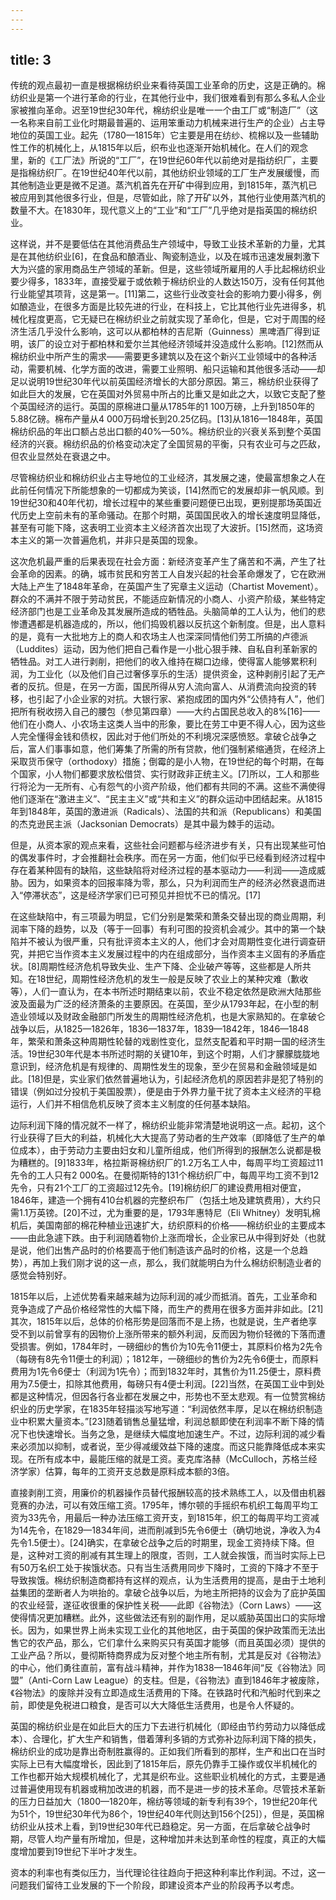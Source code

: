 ```yaml
---
---
---
```

title: 3
---




传统的观点最初一直是根据棉纺织业来看待英国工业革命的历史，这是正确的。棉纺织业是第一个进行革命的行业，在其他行业中，我们很难看到有那么多私人企业家被推向革命。迟至19世纪30年代，棉纺织业是唯一一个由工厂或“制造厂”（这一名称来自前工业化时期最普遍的、运用笨重动力机械来进行生产的企业）占主导地位的英国工业。起先（1780—1815年）它主要是用在纺纱、梳棉以及一些辅助性工作的机械化上，从1815年以后，织布业也逐渐开始机械化。在人们的观念里，新的《工厂法》所说的“工厂”，在19世纪60年代以前绝对是指纺织厂，主要是指棉纺织厂。在19世纪40年代以前，其他纺织业领域的工厂生产发展缓慢，而其他制造业更是微不足道。蒸汽机首先在开矿中得到应用，到1815年，蒸汽机已被应用到其他很多行业，但是，尽管如此，除了开矿以外，其他行业使用蒸汽机的数量不大。在1830年，现代意义上的“工业”和“工厂”几乎绝对是指英国的棉纺织业。

这样说，并不是要低估在其他消费品生产领域中，导致工业技术革新的力量，尤其是在其他纺织业[6]，在食品和酿酒业、陶瓷制造业，以及在城市迅速发展刺激下大为兴盛的家用商品生产领域的革新。但是，这些领域所雇用的人手比起棉纺织业要少得多，1833年，直接受雇于或依赖于棉纺织业的人数达150万，没有任何其他行业能望其项背，这是第一。[11]第二，这些行业改变社会的影响力要小得多，例如酿造业，在很多方面是比较先进的行业，在科技上，它比其他行业先进得多，机械化程度更高，它无疑已在棉纺织业之前就实现了革命化，但是，它对于周围的经济生活几乎没什么影响，这可以从都柏林的吉尼斯（Guinness）黑啤酒厂得到证明，该厂的设立对于都柏林和爱尔兰其他经济领域并没造成什么影响。[12]然而从棉纺织业中所产生的需求——需要更多建筑以及在这个新兴工业领域中的各种活动，需要机械、化学方面的改进，需要工业照明、船只运输和其他很多活动——却足以说明19世纪30年代以前英国经济增长的大部分原因。第三，棉纺织业获得了如此巨大的发展，它在英国对外贸易中所占的比重又是如此之大，以致它支配了整个英国经济的运行。英国的原棉进口量从1785年的1 100万磅，上升到1850年的5.88亿磅。棉布产量从4 000万码增长到20.25亿码。[13]从1816—1848年，英国棉纺织品的年出口额占总出口额的40%—50%。棉纺织业的兴衰关系到整个英国经济的兴衰。棉纺织品的价格变动决定了全国贸易的平衡，只有农业可与之匹敌，但农业显然处在衰退之中。

尽管棉纺织业和棉纺织业占主导地位的工业经济，其发展之速，使最富想象之人在此前任何情况下所能想象的一切都成为笑谈，[14]然而它的发展却非一帆风顺。到19世纪30和40年代初，增长过程中的某些重要问题便已出现，更别提那场英国近代历史上空前未有的革命骚动。在那个时期，英国国民收入的增长速度明显降低，甚至有可能下降，这表明工业资本主义经济首次出现了大波折。[15]然而，这场资本主义的第一次普遍危机，并非只是英国的现象。

这次危机最严重的后果表现在社会方面：新经济变革产生了痛苦和不满，产生了社会革命的因素。的确，城市贫民和穷苦工人自发兴起的社会革命爆发了，它在欧洲大陆上产生了1848年革命，在英国产生了宪章主义运动（Chartist Movement）。群众的不满并不限于劳动贫民，不能适应新情况的小商人、小资产阶级，某些特定经济部门也是工业革命及其发展所造成的牺牲品。头脑简单的工人认为，他们的悲惨遭遇都是机器造成的，所以，他们捣毁机器以反抗这个新制度。但是，出人意料的是，竟有一大批地方上的商人和农场主人也深深同情他们劳工所搞的卢德派（Luddites）运动，因为他们把自己看作是一小批心狠手辣、自私自利革新家的牺牲品。对工人进行剥削，把他们的收入维持在糊口边缘，使得富人能够累积利润，为工业化（以及他们自己过奢侈享乐的生活）提供资金，这种剥削引起了无产者的反抗。但是，在另一方面，国民所得从穷人流向富人、从消费流向投资的转移，也引起了小企业家的对抗。大银行家、紧抱成团的国内外“公债持有人”，他们把所有税收捞入自己的腰包（参见第四章）——大约占国民总收入的8%[16]——他们在小商人、小农场主这类人当中的形象，要比在劳工中更不得人心，因为这些人完全懂得金钱和债权，因此对于他们所处的不利境况深感愤怒。拿破仑战争之后，富人们事事如意，他们筹集了所需的所有贷款，他们强制紧缩通货，在经济上采取货币保守（orthodoxy）措施；倒霉的是小人物，在19世纪的每个时期，在每个国家，小人物们都要求放松借贷、实行财政非正统主义。[7]所以，工人和那些行将沦为一无所有、心有怨气的小资产阶级，他们都有共同的不满。这些不满使得他们逐渐在“激进主义”、“民主主义”或“共和主义”的群众运动中团结起来。从1815年到1848年，英国的激进派（Radicals）、法国的共和派（Republicans）和美国的杰克逊民主派（Jacksonian Democrats）是其中最为棘手的运动。

但是，从资本家的观点来看，这些社会问题都与经济进步有关，只有出现某些可怕的偶发事件时，才会推翻社会秩序。而在另一方面，他们似乎已经看到经济过程中存在着某种固有的缺陷，这些缺陷将对经济过程的基本驱动力——利润——造成威胁。因为，如果资本的回报率降为零，那么，只为利润而生产的经济必然衰退而进入“停滞状态”，这是经济学家们已可预见并担忧不已的情况。[17]

在这些缺陷中，有三项最为明显，它们分别是繁荣和萧条交替出现的商业周期，利润率下降的趋势，以及（等于一回事）有利可图的投资机会减少。其中的第一个缺陷并不被认为很严重，只有批评资本主义的人，他们才会对周期性变化进行调查研究，并把它当作资本主义发展过程中的内在组成部分，当作资本主义固有的矛盾症状。[8]周期性经济危机导致失业、生产下降、企业破产等等，这些都是人所共知。在18世纪，周期性经济危机的发生一般是反映了农业上的某种灾难（歉收等），人们一直认为，在本书所述时期结束以前，农业不稳定依然是欧洲大陆那些波及面最为广泛的经济萧条的主要原因。在英国，至少从1793年起，在小型的制造业领域以及财政金融部门所发生的周期性经济危机，也是大家熟知的。在拿破仑战争以后，从1825—1826年，1836—1837年，1839—1842年，1846—1848年，繁荣和萧条这种周期性轮替的戏剧性变化，显然支配着和平时期一国的经济生活。19世纪30年代是本书所述时期的关键10年，到这个时期，人们才朦朦胧胧地意识到，经济危机是有规律的、周期性发生的现象，至少在贸易和金融领域是如此。[18]但是，实业家们依然普遍地认为，引起经济危机的原因若非是犯了特别的错误（例如过分投机于美国股票），便是由于外界力量干扰了资本主义经济的平稳运行，人们并不相信危机反映了资本主义制度的任何基本缺陷。

边际利润下降的情况就不一样了，棉纺织业能非常清楚地说明这一点。起初，这个行业获得了巨大的利益，机械化大大提高了劳动者的生产效率（即降低了生产的单位成本），由于劳动力主要由妇女和儿童所组成，他们所得到的报酬怎么说都是极为糟糕的。[9]1833年，格拉斯哥棉纺织厂的1.2万名工人中，每周平均工资超过11先令的工人只有2 000名。在曼彻斯特的131个棉纺织厂中，每周平均工资不到12先令，只有21个工厂的工资超过12先令。[19]棉纺织厂的建设费用相对便宜，1846年，建造一个拥有410台机器的完整织布厂（包括土地及建筑费用），大约只需1.1万英镑。[20]不过，尤为重要的是，1793年惠特尼（Eli Whitney）发明轧棉机后，美国南部的棉花种植业迅速扩大，纺织原料的价格——棉纺织业的主要成本——由此急遽下跌。由于利润随着物价上涨而增长，企业家已从中得到好处（也就是说，他们出售产品时的价格要高于他们制造该产品时的价格，这是一个总趋势），再加上我们刚才说的这一点，那么，我们就能明白为什么棉纺织制造业者的感觉会特别好。

1815年以后，上述优势看来越来越为边际利润的减少而抵消。首先，工业革命和竞争造成了产品价格经常性的大幅下降，而生产的费用在很多方面并非如此。[21]其次，1815年以后，总体的价格形势是回落而不是上扬，也就是说，生产者绝享受不到以前曾享有的因物价上涨所带来的额外利润，反而因为物价轻微的下落而遭受损害。例如，1784年时，一磅细纱的售价为10先令11便士，其原料价格为2先令（每磅有8先令11便士的利润）；1812年，一磅细纱的售价为2先令6便士，而原料费用为1先令6便士（利润为1先令）；而到1832年时，其售价为11.25便士，原料费用为7.5便士，扣除其他费用，每磅只有4便士利润。[22]当然，在英国工业中到处都是这种情况，但因各行各业都在发展之中，形势也不至太悲观。有一位赞赏棉纺织业的历史学家，在1835年轻描淡写地写道：“利润依然丰厚，足以在棉纺织制造业中积累大量资本。”[23]随着销售总量猛增，利润总额即使在利润率不断下降的情况下也快速增长。当务之急，是继续大幅度地加速生产。不过，边际利润的减少看来必须加以抑制，或者说，至少得减缓效益下降的速度。而这只能靠降低成本来实现。在所有成本中，最能压缩的就是工资。麦克库洛赫（McCulloch，苏格兰经济学家）估算，每年的工资开支总数是原料成本额的3倍。

直接剥削工资，用廉价的机器操作员替代报酬较高的技术熟练工人，以及借由机器竞赛的办法，可以有效压缩工资。1795年，博尔顿的手摇织布机织工每周平均工资为33先令，用最后一种办法压缩工资开支，到1815年，织工的每周平均工资减为14先令，在1829—1834年间，进而削减到5先令6便士（确切地说，净收入为4先令1.5便士）。[24]确实，在拿破仑战争之后的时期里，现金工资持续下降。但是，这种对工资的削减有其生理上的限度，否则，工人就会挨饿，而当时实际上已有50万名织工处于挨饿状态。只有当生活费用同步下降时，工资的下降才不至于导致挨饿。棉纺织制造商都持有这样的观点，认为生活费用的提高，是由于土地利益集团的垄断者人为哄抬的。拿破仑战争以后，为地主所把持的议会为了庇护英国的农业经营，遂征收很重的保护性关税——此即《谷物法》（Corn Laws）——这使得情况更加糟糕。此外，这些做法还有别的副作用，足以威胁英国出口的实际增长。因为，如果世界上尚未实现工业化的其他地区，由于英国的保护政策而无法出售它的农产品，那么，它们拿什么来购买只有英国才能够（而且英国必须）提供的工业产品？所以，曼彻斯特商界成为反对整个地主所有制，尤其是反对《谷物法》的中心，他们勇往直前，富有战斗精神，并作为1838—1846年间“反《谷物法》同盟”（Anti-Corn Law League）的支柱。但是，《谷物法》直到1846年才被废除，《谷物法》的废除并没有立即造成生活费用的下降。在铁路时代和汽船时代到来之前，即使是免税进口粮食，是否可以大大降低生活费用，也是令人怀疑的。

英国的棉纺织业是在如此巨大的压力下去进行机械化（即经由节约劳动力以降低成本）、合理化，扩大生产和销售，借着薄利多销的方式弥补边际利润下降的损失，棉纺织业的成功是靠出奇制胜赢得的。正如我们所看到的那样，生产和出口在当时实际上已有大幅度增长，因此到了1815年后，原先仍靠手工操作或仅半机械化的工作也都开始大规模机械化了，尤其是织布业。这些职业机械化的方式，主要是通过普遍使用现有机器或稍加改进的机器，而不是进一步的技术革命。尽管技术革新的压力日益加大（1800—1820年，棉纺等领域的新专利有39个，19世纪20年代为51个，19世纪30年代为86个，19世纪40年代则达到156个[25]），但是，英国棉纺织业从技术上看，到19世纪30年代已趋稳定。另一方面，在后拿破仑战争时期，尽管人均产量有所增加，但是，这种增加并未达到革命性的程度，真正的大幅度增加要到19世纪下半叶才发生。

资本的利率也有类似压力，当代理论往往趋向于把这种利率比作利润。不过，这一问题我们留待工业发展的下一个阶段，即建设资本产业的阶段再予以考虑。